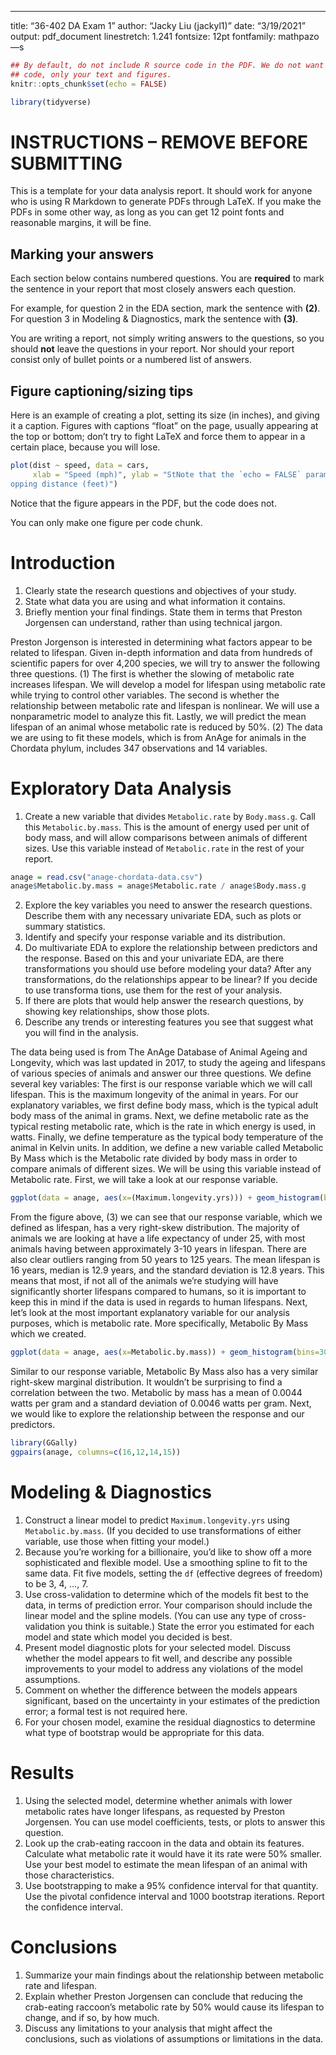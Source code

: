 ---
title: "36-402 DA Exam 1"
author: "Jacky Liu (jackyl1)"
date: "3/19/2021"
output: pdf_document
linestretch: 1.241
fontsize: 12pt
fontfamily: mathpazo
---s

```r
## By default, do not include R source code in the PDF. We do not want to see
## code, only your text and figures.
knitr::opts_chunk$set(echo = FALSE)
```

```r
library(tidyverse)
```

# INSTRUCTIONS -- REMOVE BEFORE SUBMITTING

This is a template for your data analysis report. It should work for anyone who
is using R Markdown to generate PDFs through LaTeX. If you make the PDFs in some
other way, as long as you can get 12 point fonts and reasonable margins, it will
be fine.

## Marking your answers

Each section below contains numbered questions. You are **required** to mark the
sentence in your report that most closely answers each question.

For example, for question 2 in the EDA section, mark the sentence with **(2)**.
For question 3 in Modeling & Diagnostics, mark the sentence with **(3)**.

You are writing a report, not simply writing answers to the questions, so you
should **not** leave the questions in your report. Nor should your report
consist only of bullet points or a numbered list of answers.

## Figure captioning/sizing tips

Here is an example of creating a plot, setting its size (in inches), and giving
it a caption. Figures with captions "float" on the page, usually appearing at
the top or bottom; don't try to fight LaTeX and force them to appear in a
certain place, because you will lose.

```r
plot(dist ~ speed, data = cars,
     xlab = "Speed (mph)", ylab = "StNote that the `echo = FALSE` parameter was added to the code chunk to prevent printing of the R code that generated the plot.
opping distance (feet)")
```

Notice that the figure appears in the PDF, but the code does not.

You can only make one figure per code chunk.

# Introduction

1. Clearly state the research questions and objectives of your study.
2. State what data you are using and what information it contains.
3. Briefly mention your final findings. State them in terms that Preston
   Jorgensen can understand, rather than using technical jargon.

Preston Jorgenson is interested in determining what factors appear to be related to lifespan. Given in-depth information and data from hundreds of scientific papers for over 4,200 species, we will try to answer the following three questions. (1) The first is whether the slowing of metabolic rate increases lifespan. We will develop a model for lifespan using metabolic rate while trying to control other variables. The second is whether the relationship between metabolic rate and lifespan is nonlinear. We will use a nonparametric model to analyze this fit. Lastly, we will predict the mean lifespan of an animal whose metabolic rate is reduced by 50%. (2) The data we are using to fit these models, which is from AnAge for animals in the Chordata phylum, includes 347 observations and 14 variables. 

# Exploratory Data Analysis

1. Create a new variable that divides `Metabolic.rate` by `Body.mass.g`. Call
   this `Metabolic.by.mass`. This is the amount of energy used per unit of body
   mass, and will allow comparisons between animals of different sizes. Use this
   variable instead of `Metabolic.rate` in the rest of your report.
```r
anage = read.csv("anage-chordata-data.csv")
anage$Metabolic.by.mass = anage$Metabolic.rate / anage$Body.mass.g
```
2. Explore the key variables you need to answer the research questions. Describe
   them with any necessary univariate EDA, such as plots or summary statistics.
3. Identify and specify your response variable and its distribution.
4. Do multivariate EDA to explore the relationship between predictors and the
   response. Based on this and your univariate EDA, are there transformations
   you should use before modeling your data? After any transformations, do the
   relationships appear to be linear? If you decide to use transforma
   tions, use
   them for the rest of your analysis.
5. If there are plots that would help answer the research questions, by showing
   key relationships, show those plots.
6. Describe any trends or interesting features you see that suggest what you
   will find in the analysis.

The data being used is from The AnAge Database of Animal Ageing and Longevity, which was last updated in 2017, to study the ageing and lifespans of various species of animals and answer our three questions. We define several key variables: The first is our response variable which we will call lifespan. This is the maximum longevity of the animal in years. For our explanatory variables, we first define body mass, which is the typical adult body mass of the animal in grams. Next, we define metabolic rate as the typical resting metabolic rate, which is the rate in which energy is used, in watts. Finally, we define temperature as the typical body temperature of the animal in Kelvin units. In addition, we define a new variable called Metabolic By Mass which is the Metabolic rate divided by body mass in order to compare animals of different sizes. We will be using this variable instead of Metabolic rate. First, we will take a look at our response variable.

```r
ggplot(data = anage, aes(x=(Maximum.longevity.yrs))) + geom_histogram(bins=30)
```

From the figure above, (3) we can see that our response variable, which we defined as lifespan, has a very right-skew distribution. The majority of animals we are looking at have a life expectancy of under 25, with most animals having between approximately 3-10 years in lifespan. There are also clear outliers ranging from 50 years to 125 years. The mean lifespan is 16 years, median is 12.9 years, and the standard deviation is 12.8 years. This means that most, if not all of the animals we're studying will have significantly shorter lifespans compared to humans, so it is important to keep this in mind if the data is used in regards to human lifespans. Next, let's look at the most important explanatory variable for our analysis purposes, which is metabolic rate. More specifically, Metabolic By Mass which we created.

```r
ggplot(data = anage, aes(x=Metabolic.by.mass)) + geom_histogram(bins=30)
```

Similar to our response variable, Metabolic By Mass also has a very similar right-skew marginal distribution. It wouldn't be surprising to find a correlation between the two. Metabolic by mass has a mean of 0.0044 watts per gram and a standard deviation of 0.0046 watts per gram.
Next, we would like to explore the relationship between the response and our predictors. 

```r
library(GGally)
ggpairs(anage, columns=c(16,12,14,15))
```
# Modeling & Diagnostics

1. Construct a linear model to predict `Maximum.longevity.yrs` using
   `Metabolic.by.mass`. (If you decided to use transformations of either
   variable, use those when fitting your model.)
2. Because you're working for a billionaire, you'd like to show off a more
   sophisticated and flexible model. Use a smoothing spline to fit to the same
   data. Fit five models, setting the `df` (effective degrees of freedom) to be
   3, 4, ..., 7.
3. Use cross-validation to determine which of the models fit best to the data,
   in terms of prediction error. Your comparison should include the linear model
   and the spline models. (You can use any type of cross-validation you think is
   suitable.) State the error you estimated for each model and state which model
   you decided is best.
4. Present model diagnostic plots for your selected model. Discuss whether the
   model appears to fit well, and describe any possible improvements to your
   model to address any violations of the model assumptions.
5. Comment on whether the difference between the models appears significant,
   based on the uncertainty in your estimates of the prediction error; a formal
   test is not required here.
6. For your chosen model, examine the residual diagnostics to determine what
   type of bootstrap would be appropriate for this data.


# Results

1. Using the selected model, determine whether animals with lower metabolic
   rates have longer lifespans, as requested by Preston Jorgensen. You can use
   model coefficients, tests, or plots to answer this question.
2. Look up the crab-eating raccoon in the data and obtain its features.
   Calculate what metabolic rate it would have it its rate were 50% smaller. Use
   your best model to estimate the mean lifespan of an animal with those
   characteristics.
3. Use bootstrapping to make a 95% confidence interval for that quantity. Use
   the pivotal confidence interval and 1000 bootstrap iterations. Report the
   confidence interval.


# Conclusions

1. Summarize your main findings about the relationship between metabolic rate
   and lifespan.
2. Explain whether Preston Jorgensen can conclude that reducing the crab-eating
   raccoon's metabolic rate by 50% would cause its lifespan to change, and if
   so, by how much.
2. Discuss any limitations to your analysis that might affect the conclusions,
   such as violations of assumptions or limitations in the data.
